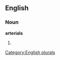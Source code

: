 
==English==

===Noun===
'''arterials'''

# {{plural of|[[arterial]]}}

[[Category:English plurals]]